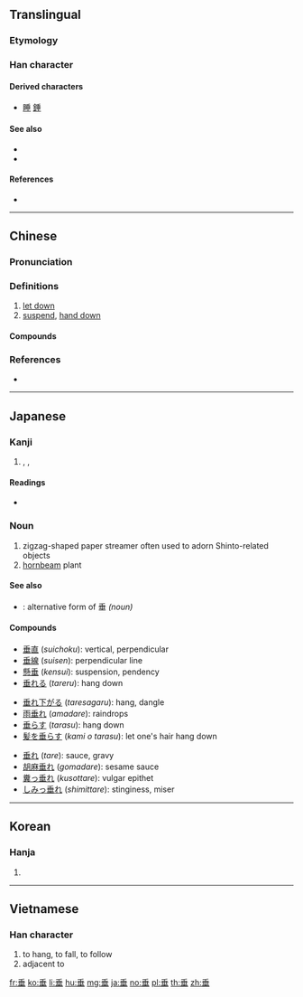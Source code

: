 {{character info/new}}
{{also|埀}}
==Translingual==
{{stroke order|type=animate}}
===Etymology===
{{Han etyl}}

===Han character===
{{Han char|rn=32|rad=土|as=05|sn=8|four=20104|canj=HJTM}}

====Derived characters====
* [[睡]] [[錘]]

====See also====
* {{l|mul|乗}} <!-- graphically similar, similar etymology -->
* {{l|mul|重}} <!-- graphically similar, can be confused in compounds -->

====References====
* {{Han ref|kx=0227.160|dkj=05012|dj=0463.020|hdz=10432.050|uh=5782|ud=22402|bh=ABAB|bd=43947}}

----

==Chinese==
{{zh-forms}}

===Pronunciation===
{{zh-pron
|m=chuí
|c=seoi4
|mn=sôe/sûi/sê
|mn_note=sôe - vernacular, sûi - literary
|mc=y
|oc=y
|cat=v
}}

===Definitions===
{{zh-hanzi}}

# [[let down]]
# [[suspend]], [[hand down]]

====Compounds====
{{zh-der|垂愛|垂成|垂垂|垂釣|垂範|垂掛|垂花門|垂絕|垂老|垂淚|垂憐|垂簾聽政|垂柳|垂落|垂暮|垂念|垂盼|垂泣|垂青|垂示|垂手|垂首|垂死|垂體|垂涕|垂髫|垂頭喪氣|垂亡|垂危|垂問|垂涎|垂線|垂懸|垂詢|垂楊柳|垂衣拱手|垂直|垂直帶|垂直關係|垂直貿易|垂直起落飛機|垂直尾翼|下垂|並垂不朽|事敗垂成|低垂|公垂線|創業垂統|功垂竹帛|功墮垂成|功敗垂成|北垂|南垂|厄利垂亞|名垂不朽|名垂後世|名垂竹帛|名垂罔極|名垂青史|四垂|坐不垂堂|垂下|垂名|垂名竹帛|垂命|垂堂|垂察|垂心|垂憫|垂手可得|垂手而得|垂手過膝|垂披|垂拱|垂拱而治|垂教|垂於將來|垂棘|垂楊|垂橐|垂櫜|垂死掙扎|垂涎三尺|垂涎欲滴|垂照|垂璧|垂白|垂白上僂|垂白之親|垂直線|垂直起飛|垂直距離|垂直面|垂簾|垂統|垂絲|垂綸|垂線足|垂翅|垂聽|垂裕後昆|垂足|垂鑒|垂陰|垂露|垂面|垂頭|垂頭拱手|垂頭搨翼|垂首喪氣|垂馨千祀|垂髮|夜幕低垂|奄奄垂絕|德垂後裔|愴然垂首|懷金垂紫|懸壅垂|懸針垂露|披垂|拖紫垂青|拱手垂裳|敗於垂成|染指垂涎|永垂不朽|海立雲垂|涕淚交垂|獨垂青盼|眉垂目合|綈袍垂愛|綠楊垂柳|羊裘垂釣|耳垂|聯垂|胃下垂|腦下垂體|舯垂|艉垂標|艏垂標|西垂|邥垂|鉛垂線|飛蠅垂珠|饞涎欲垂|鳴琴垂拱}}

===References===
* {{R:nan:thcwdq}}

{{zh-cat|Intermediate}}

----

==Japanese==

===Kanji===
{{ja-kanji|grade=6|rs=土05}}

# {{l|en|suspend}}, {{l|en|dangle}}, {{l|en|hang}}

====Readings====
* {{ja-readings|goon=[[ずい]] (zui) {{non-joyo-reading}}|kanon=[[すい]] (sui)|kun=[[たれる]] ([[垂れる]], tareru), [[たらす]] ([[垂らす]], tarasu), [[たれ]] ([[垂れ]], tare), [[なんなんとす]] ([[垂す]], nannantosu)|nanori=[[たる]] (taru), [[だれ]] (dare)}}

===Noun===
{{ja-noun|しで}}

# zigzag-shaped paper streamer often used to adorn Shinto-related objects
# [[hornbeam]] plant

====See also====
* {{ja-r|四手|しで}}: alternative form of 垂 ''(noun)''

====Compounds====
{{top3}}
* [[垂直]] (''suichoku''): vertical, perpendicular
* [[垂線]] (''suisen''): perpendicular line
* [[懸垂]] (''kensui''): suspension, pendency
* [[垂れる]] (''tareru''): hang down
{{mid3}}
* [[垂れ下がる]] (''taresagaru''): hang, dangle
* [[雨垂れ]] (''amadare''): raindrops
* [[垂らす]] (''tarasu''): hang down
* [[髪を垂らす]] (''kami o tarasu''): let one's hair hang down
{{mid3}}
* [[垂れ]] (''tare''): sauce, gravy
* [[胡麻垂れ]] (''gomadare''): sesame sauce
* [[糞っ垂れ]] (''kusottare''): vulgar epithet
* [[しみっ垂れ]] (''shimittare''): stinginess, miser
{{bottom}}

----

==Korean==

===Hanja===
{{ko-hanja|hangeul=수}}

# {{defn|lang=ko|sort=土05}}

----

==Vietnamese==

===Han character===
{{vi-hantu|thùy|rs=土05}}

# to hang, to fall, to follow
# adjacent to

[[fr:垂]]
[[ko:垂]]
[[li:垂]]
[[hu:垂]]
[[mg:垂]]
[[ja:垂]]
[[no:垂]]
[[pl:垂]]
[[th:垂]]
[[zh:垂]]